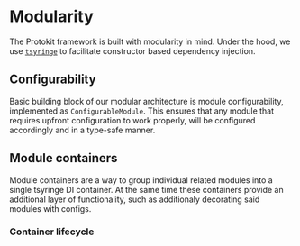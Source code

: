 # Modularity

The Protokit framework is built with modularity in mind. Under the hood, we use [`tsyringe`](https://github.com/microsoft/tsyringe) to facilitate
constructor based dependency injection.

## Configurability

Basic building block of our modular architecture is module configurability, implemented as `ConfigurableModule`. This ensures
that any module that requires upfront configuration to work properly, will be configured accordingly and in a type-safe manner.

## Module containers

Module containers are a way to group individual related modules into a single tsyringe DI container. At the same time these containers provide
an additional layer of functionality, such as additionaly decorating said modules with configs.

### Container lifecycle

